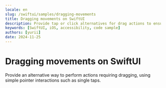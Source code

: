 ```yaml
---
locale: en
slug: /swiftui/samples/dragging-movements
title: Dragging movements on SwiftUI
description: Provide tap or click alternatives for drag actions to ensure accessibility.
keywords: [SwiftUI, iOS, accessibility, code sample]
authors: [yurii]
date: 2024-11-25
---
```


# Dragging movements on SwiftUI

Provide an alternative way to perform actions requiring dragging, using simple pointer interactions such as single taps.

<CodeSample id="dragging-movements" platform="swiftui" locale="en"/>
